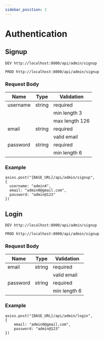```yaml
---
sidebar_position: 2
---
```


# Authentication

## Signup

`DEV
http://localhost:8000/api/admin/signup`

`PROD
http://localhost:8000/api/admin/signup`

### Request Body

| Name     | Type   | Validation     |
| -------- | ------ | -------------- |
| username | string | required       |
|          |        | min length 3   |
|          |        | max length 126 |
| email    | string | required       |
|          |        | valid email    |
| password | string | required       |
|          |        | min length 6   |

### Example

```
axios.post("{BASE_URL}/api/admin/signup",
{
  username: "admin4",
  email: "admin0@gmail.com",
  password: "admin@123"
})
```

## Login

`DEV
http://localhost:8000/api/admin/signup`

`PROD
http://localhost:8000/api/admin/signup`

### Request Body

| Name     | Type   | Validation   |
| -------- | ------ | ------------ |
| email    | string | required     |
|          |        | valid email  |
| password | string | required     |
|          |        | min length 6 |

### Example

```
axios.post("{BASE_URL}/api/admin/login",
{
    email: "admin0@gmail.com",
    password: "admin@123"
})
```
